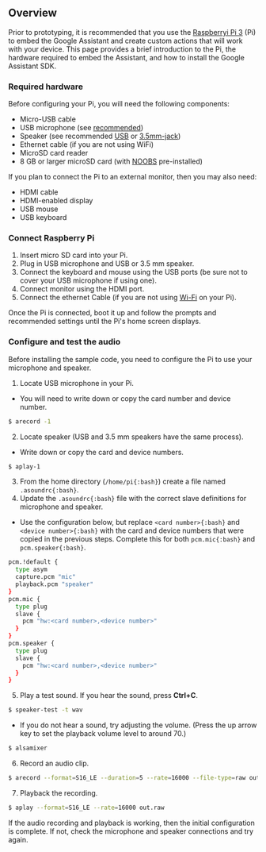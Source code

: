 ## Overview

Prior to prototyping, it is recommended that you use the [Raspberryi Pi 3](https://www.raspberrypi.org/products/raspberry-pi-3-model-b/)
(Pi) to embed the Google Assistant and create custom actions that will work with
your device. This page provides a brief introduction to the Pi, the hardware
required to embed the Assistant, and how to install the Google Assistant SDK.

### Required hardware

Before configuring your Pi, you will need the following components:

- Micro-USB cable
- USB microphone (see [recommended](https://www.adafruit.com/product/3367))
- Speaker (see recommended [USB](https://www.adafruit.com/products/3369) or [3.5mm-jack](https://www.sparkfun.com/products/14023))
- Ethernet cable (if you are not using WiFi)
- MicroSD card reader
- 8 GB or larger microSD card (with [NOOBS](https://www.raspberrypi.org/downloads/noobs/) pre-installed)

If you plan to connect the Pi to an external monitor, then you may also need:

- HDMI cable
- HDMI-enabled display
- USB mouse
- USB keyboard

### Connect Raspberry Pi

1. Insert micro SD card into your Pi.
2. Plug in USB microphone and USB or 3.5 mm speaker.
3. Connect the keyboard and mouse using the USB ports (be sure not to cover your
   USB microphone if using one).
4. Connect monitor using the HDMI port.
5. Connect the ethernet Cable (if you are not using [Wi-Fi](https://www.raspberrypi.org/documentation/configuration/wireless/desktop.md)
   on your Pi).

Once the Pi is connected, boot it up and follow the prompts and recommended
settings until the Pi's home screen displays.

### Configure and test the audio

Before installing the sample code, you need to configure the Pi to use your microphone and speaker.

1. Locate USB microphone in your Pi.

- You will need to write down or copy the card number and device number.

```bash
$ arecord -1
```

2. Locate speaker (USB and 3.5 mm speakers have the same process).

- Write down or copy the card and device numbers.

```bash
$ aplay-1
```

3. From the home directory (`/home/pi{:bash}`) create a file named `.asoundrc{:bash}`.
4. Update the `.asoundrc{:bash}` file with the correct slave definitions for microphone
   and speaker.

- Use the configuration below, but replace `<card number>{:bash}` and `<device number>{:bash}`
  with the card and device numbers that were copied in the previous steps. Complete this for
  both `pcm.mic{:bash}` and `pcm.speaker{:bash}`.

```bash
pcm.!default {
  type asym
  capture.pcm "mic"
  playback.pcm "speaker"
}
pcm.mic {
  type plug
  slave {
    pcm "hw:<card number>,<device number>"
  }
}
pcm.speaker {
  type plug
  slave {
    pcm "hw:<card number>,<device number>"
  }
}
```

5. Play a test sound. If you hear the sound, press <b>Ctrl+C</b>.

```bash
$ speaker-test -t wav
```

- If you do not hear a sound, try adjusting the volume. (Press the up arrow key
  to set the playback volume level to around 70.)

```bash
$ alsamixer
```

6. Record an audio clip.

```bash
$ arecord --format=S16_LE --duration=5 --rate=16000 --file-type=raw out.raw
```

7. Playback the recording.

```bash
$ aplay --format=S16_LE --rate=16000 out.raw
```

If the audio recording and playback is working, then the initial configuration
is complete. If not, check the microphone and speaker connections and try
again.